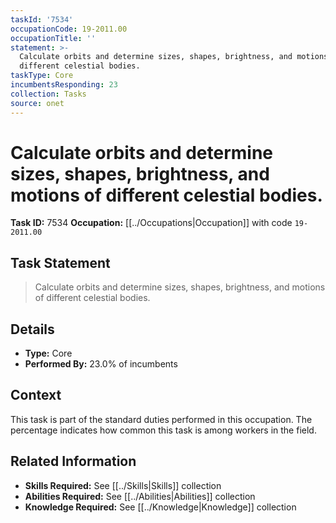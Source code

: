 ```yaml
---
taskId: '7534'
occupationCode: 19-2011.00
occupationTitle: ''
statement: >-
  Calculate orbits and determine sizes, shapes, brightness, and motions of
  different celestial bodies.
taskType: Core
incumbentsResponding: 23
collection: Tasks
source: onet
---
```

# Calculate orbits and determine sizes, shapes, brightness, and motions of different celestial bodies.

**Task ID:** 7534
**Occupation:** [[../Occupations|Occupation]] with code `19-2011.00`

## Task Statement

> Calculate orbits and determine sizes, shapes, brightness, and motions of different celestial bodies.

## Details

- **Type:** Core
- **Performed By:** 23.0% of incumbents

## Context

This task is part of the standard duties performed in this occupation. The percentage indicates how common this task is among workers in the field.

## Related Information

- **Skills Required:** See [[../Skills|Skills]] collection
- **Abilities Required:** See [[../Abilities|Abilities]] collection
- **Knowledge Required:** See [[../Knowledge|Knowledge]] collection
